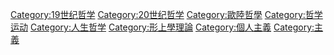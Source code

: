 {{Catnav|頁面分類|社会|政治|主义}}
{{Catnav|頁面分類|人文學科|哲学|社会哲学}}
{{Catnav|頁面分類|人文學科|哲学|主义}}

{{catmore}}

[[Category:19世纪哲学|Category:19世纪哲学]]
[[Category:20世纪哲学|Category:20世纪哲学]]
[[Category:歐陸哲學|Category:歐陸哲學]]
[[Category:哲学运动|Category:哲学运动]]
[[Category:人生哲学|Category:人生哲学]]
[[Category:形上學理論|Category:形上學理論]]
[[Category:個人主義|Category:個人主義]]
[[Category:主義|Category:主義]]